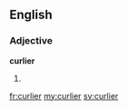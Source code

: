 ==English==

===Adjective===
'''curlier'''

# {{comparative of|curly}}

[[fr:curlier]]
[[my:curlier]]
[[sv:curlier]]